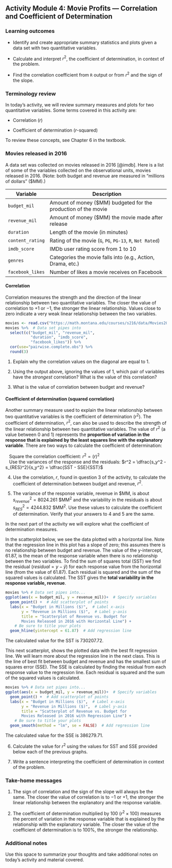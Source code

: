 ## Activity Module 4:  Movie Profits --- Correlation and Coefficient of Determination

\setstretch{1}

### Learning outcomes

* Identify and create appropriate summary statistics and plots
  given a data set with two quantitative variables.
  
* Calculate and interpret $r^2$, the coefficient of determination, in context of the problem.

* Find the correlation coefficient from `R` output or from $r^2$ and the sign of the slope.

### Terminology review

In today's activity, we will review summary measures and plots for two quantitative variables.  Some terms covered in this activity are:

* Correlation ($r$)

* Coefficient of determination ($r$-squared)

To review these concepts, see Chapter 6 in the textbook.  

### Movies released in 2016

A data set was collected on movies released in 2016 [@imdb].  Here is a list of some of the variables collected on the observational units, movies released in 2016.  (Note: both budget and revenue are measured in "millions of dollars" (\$MM).) 

| **Variable** 	| **Description** |
|----	|-------------	|
| `budget_mil` | Amount of money (\$MM) budgeted for the production of the movie |
| `revenue_mil` | Amount of money (\$MM) the movie made after release|
| `duration` | Length of the movie (in minutes)|
| `content_rating` | Rating of the movie (`G`, `PG`, `PG-13`, `R`, `Not Rated`)|
| `imdb_score` | IMDb user rating score from 1 to 10 |
| `genres` | Categories the movie falls into (e.g., Action, Drama, etc.) |
| `facebook_likes` | Number of likes a movie receives on Facebook |

\newpage

#### Correlation  {-}

Correlation measures the strength and the direction of the linear relationship between two quantitative variables.  The closer the value of correlation to $+1$ or $-1$, the stronger the linear relationship.  Values close to zero indicate a very weak linear relationship between the two variables.  

<!-- The following output shows a correlation matrix between several pairs of quantitative variables.  Upload and open the Movie Profits Out of Class Activity F22 Code `R` script file. Highlight and run lines 1--12. Highlight and run lines 1--12 to produce the same table as below. -->


```{r, echo=TRUE, collapse = FALSE}
movies <- read.csv("https://math.montana.edu/courses/s216/data/Movies2016.csv") # Reads in data set
movies %>%  # Data set pipes into
  select(c("budget_mil", "revenue_mil", 
           "duration", "imdb_score", 
           "facebook_likes")) %>%
  cor(use="pairwise.complete.obs") %>%
  round(3)
```

1.  Explain why the correlation values on the diagonal are equal to 1.
\vspace{0.8in}

2.  Using the output above, ignoring the values of 1, which pair of variables have the *strongest* correlation? What is the value of this correlation?

\vspace{0.5in}

3.  What is the value of correlation between budget and revenue?

\vspace{0.3in}

#### Coefficient of determination (squared correlation) {-}

Another summary measure used to explain the linear relationship between two quantitative variables is the coefficient of determination ($r^2$). The coefficient of determination, $r^2$, can also be used to describe the strength of the linear relationship between two quantitative variables. The value of $r^2$ (a value between 0 and 1) represents the **proportion of variation in the response that is explained by the least squares line with the explanatory variable**.  There are two ways to calculate the coefficient of determination: 

|    Square the correlation coefficient:  $r^2 = (r)^2$

|    Use the variances of the response and the residuals:  $r^2 = \dfrac{s_y^2 - s_{RES}^2}{s_y^2} = \dfrac{SST - SSE}{SST}$


4.  Use the correlation, $r$, found in question 3 of the activity, to calculate the coefficient of determination between budget and revenue, $r^2$.

\vspace{.4in}

\newpage

5.  The variance of the response variable, revenue in \$MM, is about $s_{revenue}^2 = 8024.261$ \$MM$^2$  and the variability in the residuals is about $s_{RES}^2 = 4244.832$ \$MM$^2$.  Use these values to calculate the coefficient of determination.  Verify that your answers to 4 and 5 are the same.

\vspace{1in}

In the next part of the activity we will explore what the coefficient of determination measures. 

In the scatterplot below, we see the data plotted with a horizontal line. Note that the regression line in this plot has a slope of zero; this assumes there is no relationship between budget and revenue. The value of the y-intercept, 61.87, is the mean of the response variable when there is no relationship between the two variables.  To find the sum of squares total (SST) we find the residual ($residual = y - \hat{y}$) for each response value from the horizontal line (from the value of 61.87).  Each residual is squared and the sum of the squared values is calculated.  The SST gives the **total variability in the response variable, revenue**.  

```{r echo=FALSE, message = FALSE, eval=TRUE, out.width="70%"}
movies %>% # Data set pipes into...
ggplot(aes(x = budget_mil, y = revenue_mil))+  # Specify variables
  geom_point() +  # Add scatterplot of points
  labs(x = "Budget in Millions ($)",  # Label x-axis
       y = "Revenue in Millions ($)",  # Label y-axis
       title = "Scatterplot of Revenue vs. Budget for 
       Movies Released in 2016 with Horizontal Line") + 
    # Be sure to title your plots
  geom_hline(yintercept = 61.87)  # Add regression line
```

The calculated value for the SST is 730207.72.  

<!-- 6.  Write down the value of SSE given in this image.  Since this is the sum of squared errors (SSE) for the horizontal line we call this the total sum of squares (SST). -->
<!-- \vspace{3mm} -->

<!--     SST =  -->

This next scatterplot, shows the plotted data with the best fit regression line.  We will learn more about the regression line in the next class. This is the line of best fit between budget and revenue and has the smallest sum of squares error (SSE).  The SSE is calculated by finding the residual from each response value to the regression line.  Each residual is squared and the sum of the squared values is calculated.

```{r echo=FALSE, message = FALSE, eval=TRUE, out.width="70%"}
movies %>% # Data set pipes into...
ggplot(aes(x = budget_mil, y = revenue_mil))+  # Specify variables
  geom_point() +  # Add scatterplot of points
  labs(x = "Budget in Millions ($)",  # Label x-axis
       y = "Revenue in Millions ($)",  # Label y-axis
       title = "Scatterplot of Revenue vs. Budget for 
       Movies Released in 2016 with Regression Line") + 
    # Be sure to title your plots
  geom_smooth(method = "lm", se = FALSE)  # Add regression line
```

The calculated value for the SSE is 386279.71.

<!-- * Go to the website www.rossmanchance.com/ISIapplets.html and click on Corr/Regresssion under Quantitative Response.   -->

<!-- * Click `Clear` below the box containing the sample data.  -->

<!-- * Download and open the csv file "Movie2016" from D2L.  Copy the two columns containing `budget_mil` and `revenue_mil` including the headers and paste into the sample data box.   -->

<!-- * Click 'Use Data`. -->

<!-- 8.  Click on `Show Moveable Line`.  Write down the equation of the line given.  Why is the slope zero for this line? -->

<!-- \vspace{0.8in} -->

<!-- 9.  Click on `Show Squared Residuals`.  Write down the value for SSE.  Since this is the sum of squared errors (SSE) for the horizontal line we call this the total sum of squares (SST). -->

<!-- \newpage -->

<!-- 10. Click on `Show Regression Line`.  Write down the equation of the line given.  Does this match the least squares line found in Activity 4A question 4? -->

<!-- \vspace{1in} -->

<!-- 11. Click on `Show Squared Residuals`.  Write down the value for SSE. -->

<!-- \vspace{0.5in} -->

6.  Calculate the value for $r^2$ using the values for SST and SSE provided below each of the previous graphs.  

\vspace{1in}

7.  Write a sentence interpreting the coefficient of determination in context of the problem.

\newpage


### Take-home messages

1. The sign of correlation and the sign of the slope will always be the same.  The closer the value of correlation is to $-1$ or $+1$, the stronger the linear relationship between the explanatory and the response variable.  

2.  The coefficient of determination multiplied by 100 ($r^2 \times 100$) measures the percent of variation in the response variable that is explained by the relationship with the explanatory variable.  The closer the value of the coefficient of determination is to 100\%, the stronger the relationship.

### Additional notes

Use this space to summarize your thoughts and take additional notes on today's activity and material covered.

\newpage